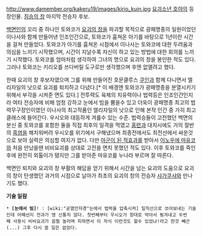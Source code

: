 http://www.damember.org/kakeru19/images/kirio_kuin.jpg
[[요괴소년 호야]]의 등장인물. [[짐승의 창]] 마지막 전승자 후보.  

[[백면인]]의 꼬리 중 하나인 토와코가 [[요괴의 창]]을 파괴할 목적으로 광패명종의 일원이었던 이나사와 함께 만들어낸 인조인간으로, 토와코가 훔쳐온 아기를 바탕으로 1년이란 시간을 걸쳐 만들었다. 토와코가 아기를 훔쳐온 시점에서 이나사는 토와코에 대한 두려움과 의심을 느끼기 시작했으며, 시간이 지날수록 자신이 하고 있는 방법에 대한 회의를 느끼기 시작했다. 토와코를 엄마처럼 생각하여 그녀의 명으로 요괴의 창을 봉인한 적도 있다. 그러나 토와코는 키리오를 쓰다버릴 도구로만 생각했으며 후엔 없앨려고 했다.

한때 요괴의 창 후보자였으며 그를 위해 만들어진 호문클루스 [[쿠인]]과 함께 다니면서 엘리자일의 낫으로 요괴를 퇴치하고 다녔다.[* 이 배경엔 토와코가 광패명종을 분열시키기 위해서 부각을 시켜준 면도 있다.] 전투력도 육체의 치유력이나 법력등은 인조인간인지라  여타 전승자에 비해 엄청 강하고 눈에서 빔을 뿜을수 있고 더욱이 광패명종 최고의 법력무구장인이였던 이나사의 최고작품인 엘리자일의 낫으로 인해 본작 인간 중 가히 최고클래스에 들어간다. 우시오와 대등하게 겨룰수 있는 수준. 법력승들이 고전했던 백면의 분신 중 토와코를 포함한 둘을 직접 최후의 일격을 먹였고 [[홍련]]과 대치시에도 거의 절반의 [[흑염]]을 해치워버려 우시오를 위기에서 구해냈으며 최종전에서도 최전선에서 싸운것으로 보아 실력은 의심할 여지가 없다.
다만 [[아군이 된 적]]효과를 받아서 [[이노우에 마유코]]와 처음 만났을땐 비비요괴를 상대로 고전을 면치 못했던 적도 있다. 이후 토와코를 죽인 후에 완전히 외톨이가 됐지만 그를 받아준 마유코를 누나라 부르며 잘 따른다. 

백면인 퇴치와 요괴의 창 부활의 해답을 얻기 위해서 시간을 넘는 요괴의 도움으로 요괴의 창이 탄생했던 과거의 시점으로 날아가 최초의 요괴의 창의 전승자 [[샤가쿠샤]]와 만나기도 했다.



'''기술 일람'''

 * '''[눈에서 빔]'''! : [wiki:"공열안자경"눈에서 법력을 압축시켜] 일직선으로 쏘아보내는 기술인데 어째선지 전과가 영 신통치 않다. 첫번째부터 우시오가 창대로 막아서 튕겨내고 두번째 사용시 비비요괴가 음찔 놀라며 피하면서 이 자식 이런것도 할수 있었냐!라고 한것 빼곤(...) 그후 다시 쓸 일은 없었다.           
